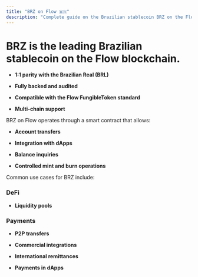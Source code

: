 ```yaml
---
title: "BRZ on Flow 🇧🇷"
description: "Complete guide on the Brazilian stablecoin BRZ on the Flow blockchain"
---
```


# BRZ is the leading Brazilian stablecoin on the Flow blockchain.&#x20;

- **1:1 parity with the Brazilian Real (BRL)**

- **Fully backed and audited**

- **Compatible with the Flow FungibleToken standard**

- **Multi-chain support**

BRZ on Flow operates through a smart contract that allows:

- **Account transfers**

- **Integration with dApps**

- **Balance inquiries**

- **Controlled mint and burn operations**

Common use cases for BRZ include:

### DeFi

- **Liquidity pools**

### Payments

- **P2P transfers**

- **Commercial integrations**

- **International remittances**

- **Payments in dApps**
